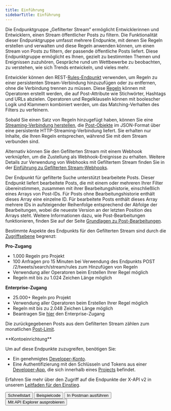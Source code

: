 ```yaml
---
title: Einführung
sidebarTitle: Einführung
---
```



Die Endpunktgruppe „Gefilterter Stream“ ermöglicht Entwicklerinnen und Entwicklern, einen Stream öffentlicher Posts zu filtern. Die Funktionalität dieser Endpunktgruppe umfasst mehrere Endpunkte, mit denen Sie Regeln erstellen und verwalten und diese Regeln anwenden können, um einen Stream von Posts zu filtern, der passende öffentliche Posts liefert. Diese Endpunktgruppe ermöglicht es Ihnen, gezielt zu bestimmten Themen und Ereignissen zuzuhören, Gespräche rund um Wettbewerbe zu beobachten, zu verstehen, wie sich Trends entwickeln, und vieles mehr.

Entwickler können den REST-[Rules-Endpunkt](/de/x-api/posts/filtered-stream#post-2-tweets-search-stream-rules) verwenden, um Regeln zu einer persistenten Stream-Verbindung hinzuzufügen oder zu entfernen, ohne die Verbindung trennen zu müssen. Diese [Regeln](/de/x-api/posts/filtered-stream#building-rules-for-filtered-stream) können mit Operatoren erstellt werden, die auf Post-Attribute wie Stichwörter, Hashtags und URLs abzielen. Operatoren und Regelklauseln können mit boolescher Logik und Klammern kombiniert werden, um das Matching-Verhalten des Filters zu verfeinern.

Sobald Sie einen Satz von Regeln hinzugefügt haben, können Sie eine [Streaming-Verbindung herstellen](/de/x-api/posts/filtered-stream#get-2-tweets-search-stream), die [Post-Objekte](/de/x-api/fundamentals/data-dictionary#tweet) im JSON-Format über eine persistente HTTP-Streaming-Verbindung liefert. Sie erhalten nur Inhalte, die Ihren Regeln entsprechen, während Sie mit dem Stream verbunden sind.

Alternativ können Sie den Gefilterten Stream mit einem Webhook verknüpfen, um die Zustellung als Webhook-Ereignisse zu erhalten. Weitere Details zur Verwendung von Webhooks mit Gefiltertem Stream finden Sie in der [Einführung zu Gefilterten Stream-Webhooks](/de/x-api/webhooks/stream/introduction).

Der Endpunkt für gefilterte Suche unterstützt bearbeitete Posts. Dieser Endpunkt liefert bearbeitete Posts, die mit einem oder mehreren Ihrer Filter übereinstimmen, zusammen mit ihrer Bearbeitungshistorie, einschließlich eines Arrays von Post-IDs. Für Posts ohne Bearbeitungshistorie enthält dieses Array eine einzelne ID. Für bearbeitete Posts enthält dieses Array mehrere IDs in aufsteigender Reihenfolge entsprechend der Abfolge der Bearbeitungen, wobei die neueste Version an der letzten Position des Arrays steht. Weitere Informationen dazu, wie Post-Bearbeitungen funktionieren, finden Sie auf der Seite [Grundlagen zu Post-Bearbeitungen](/de/x-api/fundamentals/edit-posts).

Bestimmte Aspekte des Endpunkts für den Gefilterten Stream sind durch die [Zugriffsebene](/de/x-api/getting-started/about-x-api) begrenzt:

**Pro-Zugang**

- 1.000 Regeln pro Projekt
- 100 Anfragen pro 15 Minuten bei Verwendung des Endpunkts POST /2/tweets/search/stream/rules zum Hinzufügen von Regeln
- Verwendung aller Operatoren beim Erstellen Ihrer Regel möglich
- Regeln mit bis zu 1.024 Zeichen Länge möglich

**Enterprise-Zugang**

- 25.000+ Regeln pro Projekt
- Verwendung aller Operatoren beim Erstellen Ihrer Regel möglich
- Regeln mit bis zu 2.048 Zeichen Länge möglich
- Beantragen Sie [hier](https://developer.x.com/en/products/x-api/enterprise/enterprise-api-interest-form) den Enterprise-Zugang

Die zurückgegebenen Posts aus dem Gefilterten Stream zählen zum monatlichen [Post-Limit](/de/x-api/fundamentals/post-cap).

<Note>
  **Kontoeinrichtung**

  Um auf diese Endpunkte zuzugreifen, benötigen Sie:

  - Ein genehmigtes [Developer-Konto](https://developer.x.com/en/portal/petition/essential/basic-info).
  - Eine Authentifizierung mit den Schlüsseln und Tokens aus einer [Developer-App](/de/resources/fundamentals/developer-apps), die sich innerhalb eines [Projects](/de/resources/fundamentals/projects) befindet.

  Erfahren Sie mehr über den Zugriff auf die Endpunkte der X-API v2 in unserem [Leitfaden für den Einstieg](/de/x-api/getting-started/getting-access).
</Note>

<div className="flex">
  <Button href="/de/x-api/posts/filtered-stream/quickstart">
    Schnellstart
  </Button>

  <Button href="https://github.com/xdevplatform/Twitter-API-v2-sample-code">
    Beispielcode
  </Button>

  <Button href="https://www.postman.com/xapidevelopers/">
    In Postman ausführen
  </Button>

  <Button href="https://developer.x.com/apitools/api?endpoint=/2/tweets&method=post">
    Mit API Explorer ausprobieren
  </Button>
</div>
